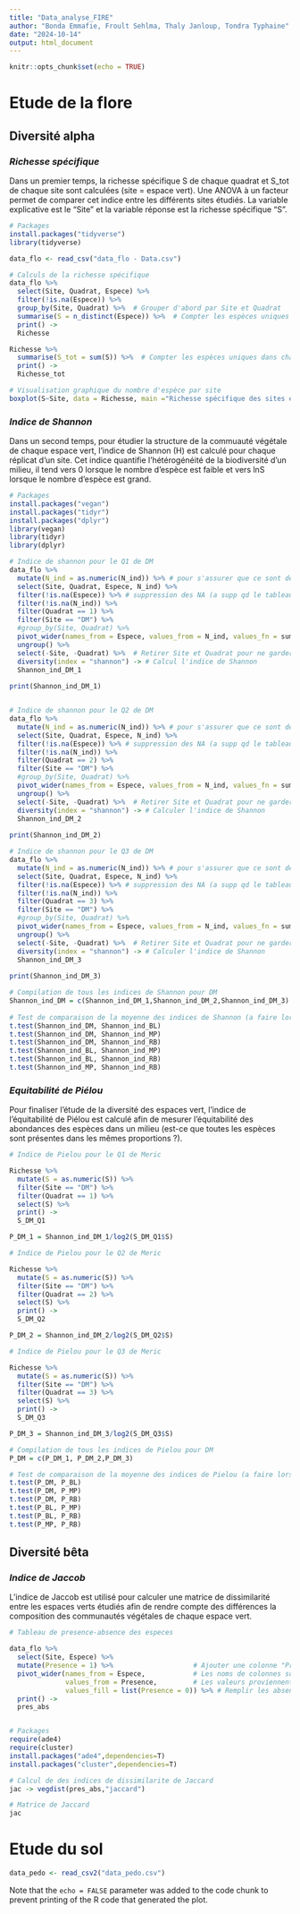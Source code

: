 ```yaml
---
title: "Data_analyse_FIRE"
author: "Bonda Emmafie, Froult Sehlma, Thaly Janloup, Tondra Typhaine"
date: "2024-10-14"
output: html_document
---
```


```r
knitr::opts_chunk$set(echo = TRUE)
```

# Etude de la flore

## Diversité alpha

### *Richesse spécifique*

Dans un premier temps, la richesse spécifique S de chaque quadrat et S_tot de chaque site sont calculées (site = espace vert). Une ANOVA à un facteur permet de comparer cet indice entre les différents sites étudiés. La variable explicative est le "Site" et la variable réponse est la richesse spécifique "S".

```r
# Packages
install.packages("tidyverse")
library(tidyverse)

data_flo <- read_csv("data_flo - Data.csv")

# Calculs de la richesse spécifique
data_flo %>% 
  select(Site, Quadrat, Espece) %>%
  filter(!is.na(Espece)) %>% 
  group_by(Site, Quadrat) %>%  # Grouper d'abord par Site et Quadrat
  summarise(S = n_distinct(Espece)) %>%  # Compter les espèces uniques dans chaque groupe
  print() ->
  Richesse

Richesse %>% 
  summarise(S_tot = sum(S)) %>%  # Compter les espèces uniques dans chaque groupe
  print() ->
  Richesse_tot

# Visualisation graphique du nombre d'espèce par site
boxplot(S~Site, data = Richesse, main ="Richesse spécifique des sites étudiés")


```

### *Indice de Shannon*

Dans un second temps, pour étudier la structure de la commuauté végétale de chaque espace vert, l'indice de Shannon (H) est calculé pour chaque réplicat d'un site. Cet indice quantifie l'hétérogénéité de la biodiversité d'un milieu, il tend vers 0 lorsque le nombre d'espèce est faible et vers lnS lorsque le nombre d'espèce est grand.

```r

# Packages
install.packages("vegan")
install.packages("tidyr")
install.packages("dplyr")
library(vegan)
library(tidyr)
library(dplyr)

# Indice de shannon pour le Q1 de DM
data_flo %>% 
  mutate(N_ind = as.numeric(N_ind)) %>% # pour s'assurer que ce sont des valeurs numeriques
  select(Site, Quadrat, Espece, N_ind) %>%
  filter(!is.na(Espece)) %>% # suppression des NA (a supp qd le tableau initial sera correctement complete)
  filter(!is.na(N_ind)) %>%
  filter(Quadrat == 1) %>% 
  filter(Site == "DM") %>% 
  #group_by(Site, Quadrat) %>%
  pivot_wider(names_from = Espece, values_from = N_ind, values_fn = sum) %>% # pivot du tableau en tableau large
  ungroup() %>%
  select(-Site, -Quadrat) %>%  # Retirer Site et Quadrat pour ne garder que les abondances
  diversity(index = "shannon") -> # Calcul l'indice de Shannon
  Shannon_ind_DM_1 
  
print(Shannon_ind_DM_1) 


# Indice de shannon pour le Q2 de DM
data_flo %>% 
  mutate(N_ind = as.numeric(N_ind)) %>% # pour s'assurer que ce sont des valeurs numeriques
  select(Site, Quadrat, Espece, N_ind) %>%
  filter(!is.na(Espece)) %>% # suppression des NA (a supp qd le tableau initial sera correctement complete)
  filter(!is.na(N_ind)) %>%
  filter(Quadrat == 2) %>% 
  filter(Site == "DM") %>% 
  #group_by(Site, Quadrat) %>%
  pivot_wider(names_from = Espece, values_from = N_ind, values_fn = sum) %>% # pivot du tableau en tableau large
  ungroup() %>%
  select(-Site, -Quadrat) %>%  # Retirer Site et Quadrat pour ne garder que les abondances
  diversity(index = "shannon") -> # Calculer l'indice de Shannon
  Shannon_ind_DM_2 
  
print(Shannon_ind_DM_2) 

# Indice de shannon pour le Q3 de DM
data_flo %>% 
  mutate(N_ind = as.numeric(N_ind)) %>% # pour s'assurer que ce sont des valeurs numeriques
  select(Site, Quadrat, Espece, N_ind) %>%
  filter(!is.na(Espece)) %>% # suppression des NA (a supp qd le tableau initial sera correctement complete)
  filter(!is.na(N_ind)) %>%
  filter(Quadrat == 3) %>% 
  filter(Site == "DM") %>% 
  #group_by(Site, Quadrat) %>%
  pivot_wider(names_from = Espece, values_from = N_ind, values_fn = sum) %>% # pivot du tableau en tableau large
  ungroup() %>%
  select(-Site, -Quadrat) %>%  # Retirer Site et Quadrat pour ne garder que les abondances
  diversity(index = "shannon") -> # Calculer l'indice de Shannon
  Shannon_ind_DM_3 
  
print(Shannon_ind_DM_3)

# Compilation de tous les indices de Shannon pour DM
Shannon_ind_DM = c(Shannon_ind_DM_1,Shannon_ind_DM_2,Shannon_ind_DM_3)
  
# Test de comparaison de la moyenne des indices de Shannon (a faire lorsque les ind seront calcules pour tous les sites)
t.test(Shannon_ind_DM, Shannon_ind_BL)
t.test(Shannon_ind_DM, Shannon_ind_MP)
t.test(Shannon_ind_DM, Shannon_ind_RB)
t.test(Shannon_ind_BL, Shannon_ind_MP)
t.test(Shannon_ind_BL, Shannon_ind_RB)
t.test(Shannon_ind_MP, Shannon_ind_RB)

```

### *Equitabilité de Piélou*

Pour finaliser l'étude de la diversité des espaces vert, l'indice de l'équitabilité de Piélou est calculé afin de mesurer l'équitabilité des abondances des espèces dans un milieu (est-ce que toutes les espèces sont présentes dans les mêmes proportions ?).

```r

# Indice de Pielou pour le Q1 de Meric

Richesse %>% 
  mutate(S = as.numeric(S)) %>% 
  filter(Site == "DM") %>% 
  filter(Quadrat == 1) %>% 
  select(S) %>% 
  print() ->
  S_DM_Q1

P_DM_1 = Shannon_ind_DM_1/log2(S_DM_Q1$S)

# Indice de Pielou pour le Q2 de Meric

Richesse %>% 
  mutate(S = as.numeric(S)) %>% 
  filter(Site == "DM") %>% 
  filter(Quadrat == 2) %>% 
  select(S) %>% 
  print() ->
  S_DM_Q2

P_DM_2 = Shannon_ind_DM_2/log2(S_DM_Q2$S)

# Indice de Pielou pour le Q3 de Meric

Richesse %>% 
  mutate(S = as.numeric(S)) %>% 
  filter(Site == "DM") %>% 
  filter(Quadrat == 3) %>% 
  select(S) %>% 
  print() ->
  S_DM_Q3

P_DM_3 = Shannon_ind_DM_3/log2(S_DM_Q3$S)

# Compilation de tous les indices de Pielou pour DM
P_DM = c(P_DM_1, P_DM_2,P_DM_3)

# Test de comparaison de la moyenne des indices de Pielou (a faire lorsque les ind seront calcules pour tous les sites)
t.test(P_DM, P_BL)
t.test(P_DM, P_MP)
t.test(P_DM, P_RB)
t.test(P_BL, P_MP)
t.test(P_BL, P_RB)
t.test(P_MP, P_RB)

```

## Diversité bêta

### *Indice de Jaccob*

L'indice de Jaccob est utilisé pour calculer une matrice de dissimilarité entre les espaces verts étudiés afin de rendre compte des différences la composition des communautés végétales de chaque espace vert.

```r

# Tableau de presence-absence des especes

data_flo %>% 
  select(Site, Espece) %>% 
  mutate(Presence = 1) %>%                    # Ajouter une colonne "Presence" avec des 1
  pivot_wider(names_from = Espece,            # Les noms de colonnes sont les espèces
              values_from = Presence,         # Les valeurs proviennent de la colonne "Presence"
              values_fill = list(Presence = 0)) %>% # Remplir les absences par 0
  print() ->
  pres_abs


# Packages
require(ade4)
require(cluster)
install.packages("ade4",dependencies=T)
install.packages("cluster",dependencies=T)

# Calcul de des indices de dissimilarite de Jaccard 
jac -> vegdist(pres_abs,"jaccard") 

# Matrice de Jaccard
jac
```

# Etude du sol

```r
data_pedo <- read_csv2("data_pedo.csv")
```

Note that the `echo = FALSE` parameter was added to the code chunk to prevent printing of the R code that generated the plot.
